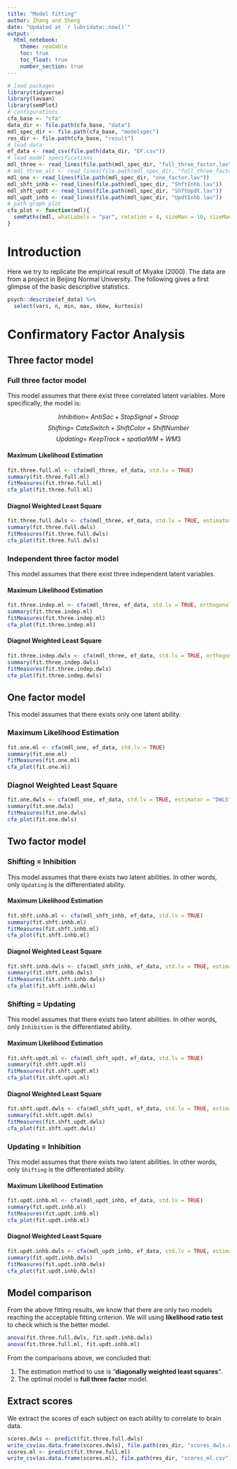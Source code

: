 ```yaml
---
title: "Model fitting"
author: Zhang and Sheng
date: "Updated at `r lubridate::now()`"
output:
  html_notebook:
    theme: readable
    toc: true
    toc_float: true
    number_section: true
---
```


```r
# laod packages
library(tidyverse)
library(lavaan)
library(semPlot)
# configurations
cfa_base <- "cfa"
data_dir <- file.path(cfa_base, "data")
mdl_spec_dir <- file.path(cfa_base, "modelspec")
res_dir <- file.path(cfa_base, "result")
# load data
ef_data <- read_csv(file.path(data_dir, "EF.csv"))
# load model specifications
mdl_three <- read_lines(file.path(mdl_spec_dir, "full_three_factor.lav"))
# mdl_three_alt <- read_lines(file.path(mdl_spec_dir, "full_three_factor_alt.lav"))
mdl_one <- read_lines(file.path(mdl_spec_dir, "one_factor.lav"))
mdl_shft_inhb <- read_lines(file.path(mdl_spec_dir, "ShftInhb.lav"))
mdl_shft_updt <- read_lines(file.path(mdl_spec_dir, "ShftUpdt.lav"))
mdl_updt_inhb <- read_lines(file.path(mdl_spec_dir, "UpdtInhb.lav"))
# path graph plot
cfa_plot <- function(mdl){
  semPaths(mdl, whatLabels = "par", rotation = 4, sizeMan = 10, sizeMan2 = 6.18, sizeLat = 10, mar = c(3, 20, 3, 20), nCharNodes = 0)
}
```

# Introduction

Here we try to replicate the empirical result of Miyake (2000). The data are from a project in Beijing Normal University. The following gives a first glimpse of the basic descriptive statistics.

```r
psych::describe(ef_data) %>%
  select(vars, n, min, max, skew, kurtosis)
```

# Confirmatory Factor Analysis

## Three factor model

### Full three factor model

This model assumes that there exist three correlated latent variables. More specifically, the model is:

$$Inhibition =~ AntiSac + StopSignal + Stroop$$
$$Shifting =~ CateSwitch + ShiftColor + ShiftNumber$$
$$Updating =~ KeepTrack + spatialWM + WM3 $$

#### Maximum Likelihood Estimation

```r
fit.three.full.ml <- cfa(mdl_three, ef_data, std.lv = TRUE)
summary(fit.three.full.ml)
fitMeasures(fit.three.full.ml)
cfa_plot(fit.three.full.ml)
```

#### Diagnol Weighted Least Square

```r
fit.three.full.dwls <- cfa(mdl_three, ef_data, std.lv = TRUE, estimator = "DWLS")
summary(fit.three.full.dwls)
fitMeasures(fit.three.full.dwls)
cfa_plot(fit.three.full.dwls)
```

### Independent three factor model

This model assumes that there exist three independent latent variables.

#### Maximum Likelihood Estimation

```r
fit.three.indep.ml <- cfa(mdl_three, ef_data, std.lv = TRUE, orthogonal = TRUE)
summary(fit.three.indep.ml)
fitMeasures(fit.three.indep.ml)
cfa_plot(fit.three.indep.ml)
```

#### Diagnol Weighted Least Square

```r
fit.three.indep.dwls <- cfa(mdl_three, ef_data, std.lv = TRUE, orthogonal = TRUE, estimator = "DWLS")
summary(fit.three.indep.dwls)
fitMeasures(fit.three.indep.dwls)
cfa_plot(fit.three.indep.dwls)
```

## One factor model

This model assumes that there exists only one latent ability.

### Maximum Likelihood Estimation

```r
fit.one.ml <- cfa(mdl_one, ef_data, std.lv = TRUE)
summary(fit.one.ml)
fitMeasures(fit.one.ml)
cfa_plot(fit.one.ml)
```

### Diagnol Weighted Least Square

```r
fit.one.dwls <- cfa(mdl_one, ef_data, std.lv = TRUE, estimator = "DWLS")
summary(fit.one.dwls)
fitMeasures(fit.one.dwls)
cfa_plot(fit.one.dwls)
```

## Two factor model

### Shifting = Inhibition

This model assumes that there exists two latent abilities. In other words, only `Updating` is the differentiated ability.

#### Maximum Likelihood Estimation

```r
fit.shft.inhb.ml <- cfa(mdl_shft_inhb, ef_data, std.lv = TRUE)
summary(fit.shft.inhb.ml)
fitMeasures(fit.shft.inhb.ml)
cfa_plot(fit.shft.inhb.ml)
```

#### Diagnol Weighted Least Square

```r
fit.shft.inhb.dwls <- cfa(mdl_shft_inhb, ef_data, std.lv = TRUE, estimator = "DWLS")
summary(fit.shft.inhb.dwls)
fitMeasures(fit.shft.inhb.dwls)
cfa_plot(fit.shft.inhb.dwls)
```

### Shifting = Updating

This model assumes that there exists two latent abilities. In other words, only `Inhibition` is the differentiated ability.

#### Maximum Likelihood Estimation

```r
fit.shft.updt.ml <- cfa(mdl_shft_updt, ef_data, std.lv = TRUE)
summary(fit.shft.updt.ml)
fitMeasures(fit.shft.updt.ml)
cfa_plot(fit.shft.updt.ml)
```

#### Diagnol Weighted Least Square

```r
fit.shft.updt.dwls <- cfa(mdl_shft_updt, ef_data, std.lv = TRUE, estimator = "DWLS")
summary(fit.shft.updt.dwls)
fitMeasures(fit.shft.updt.dwls)
cfa_plot(fit.shft.updt.dwls)
```

### Updating = Inhibition

This model assumes that there exists two latent abilities. In other words, only `Shifting` is the differentiated ability.

#### Maximum Likelihood Estimation

```r
fit.updt.inhb.ml <- cfa(mdl_updt_inhb, ef_data, std.lv = TRUE)
summary(fit.updt.inhb.ml)
fitMeasures(fit.updt.inhb.ml)
cfa_plot(fit.updt.inhb.ml)
```

#### Diagnol Weighted Least Square

```r
fit.updt.inhb.dwls <- cfa(mdl_updt_inhb, ef_data, std.lv = TRUE, estimator = "DWLS")
summary(fit.updt.inhb.dwls)
fitMeasures(fit.updt.inhb.dwls)
cfa_plot(fit.updt.inhb.dwls)
```

## Model comparison

From the above fitting results, we know that there are only two models reaching the acceptable fitting criterion. We will using **likelihood ratio test** to check which is the better model.

```r
anova(fit.three.full.dwls, fit.updt.inhb.dwls)
anova(fit.three.full.ml, fit.updt.inhb.ml)
```

From the comparisons above, we concluded that:

1. The estimation method to use is "**diagonally weighted least squares**".
1. The optimal model is **full three factor** model.

## Extract scores

We extract the scores of each subject on each ability to correlate to brain data.

```r
scores.dwls <- predict(fit.three.full.dwls)
write_csv(as.data.frame(scores.dwls), file.path(res_dir, "scores_dwls.csv"))
scores.ml <- predict(fit.three.full.ml)
write_csv(as.data.frame(scores.ml), file.path(res_dir, "scores_ml.csv"))
```
